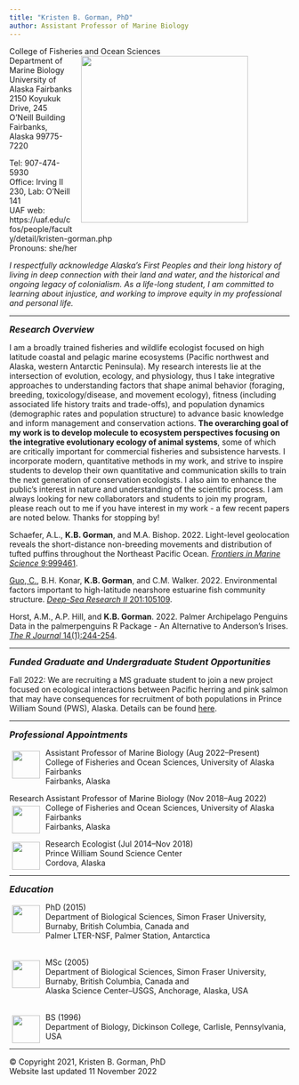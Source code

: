 ```yaml
---
title: "Kristen B. Gorman, PhD"
author: Assistant Professor of Marine Biology
---
```


<p>College of Fisheries and Ocean Sciences<img style="float: right; margin: 0px 75px 15px 15px;" src="/Users/KBGorman/Documents/2021 KGorman website/gormankb.github.io/index_files/figure-html/KGorman_2019.jpg" width="300" />
<br>Department of Marine Biology
<br>University of Alaska Fairbanks
<br>2150 Koyukuk Drive, 245 O’Neill Building
<br>Fairbanks, Alaska 99775-7220

<P>Tel: 907-474-5930
<br>Office: Irving II 230, Lab: O'Neill 141
<br>UAF web: https://uaf.edu/cfos/people/faculty/detail/kristen-gorman.php
<br>Pronouns: she/her

<P>*I respectfully acknowledge Alaska's First Peoples and their long history of*
<br>*living in deep connection with their land and water, and the historical and*
<br>*ongoing legacy of colonialism. As a life-long student, I am committed to*
<br>*learning about injustice, and working to improve equity in my professional*
<br>*and personal life.*

<HR>
<font size="3"><b><i>Research Overview</b></i></font>
<p>I am a broadly trained fisheries and wildlife ecologist focused on high latitude coastal and pelagic marine ecosystems (Pacific northwest and Alaska, western Antarctic Peninsula). My research interests lie at the intersection of evolution, ecology, and physiology, thus I take integrative approaches to understanding factors that shape animal behavior (foraging, breeding, toxicology/disease, and movement ecology), fitness (including associated life history traits and trade-offs), and population dynamics (demographic rates and population structure) to advance basic knowledge and inform management and conservation actions. **The overarching goal of my work is to develop molecule to ecosystem perspectives focusing on the integrative evolutionary ecology of animal systems**, some of which are critically important for commercial fisheries and subsistence harvests. I incorporate modern, quantitative methods in my work, and strive to inspire students to develop their own quantitative and communication skills to train the next generation of conservation ecologists. I also aim to enhance the public's interest in nature and understanding of the scientific process. I am always looking for new collaborators and students to join my program, please reach out to me if you have interest in my work - a few recent papers are noted below. Thanks for stopping by!

<p>Schaefer, A.L., **K.B. Gorman**, and M.A. Bishop. 2022. Light-level geolocation reveals the short-distance non-breeding movements and distribution of tufted puffins throughout the Northeast Pacific Ocean. <a href="https://www.frontiersin.org/articles/10.3389/fmars.2022.999461/full">*Frontiers in Marine Science* 9:999461</a>.

<p><u>Guo, C.</u>, B.H. Konar, **K.B. Gorman**, and C.M. Walker. 2022. Environmental factors important to high-latitude nearshore estuarine fish community structure. <a href="https://doi.org/10.1016/j.dsr2.2022.105109">*Deep-Sea Research II* 201:105109</a>.

<p>Horst, A.M., A.P. Hill, and **K.B. Gorman**. 2022. Palmer Archipelago Penguins Data in the palmerpenguins R Package - An Alternative to Anderson’s Irises. <a href="https://journal.r-project.org/articles/RJ-2022-020/">*The R Journal* 14(1):244-254</a>.

<HR>
<font size="3"><b><i>Funded Graduate and Undergraduate Student Opportunities</b></i></font>
<p>Fall 2022: We are recruiting a MS graduate student to join a new project focused on ecological interactions between Pacific herring and pink salmon that may have consequences for recruitment of both populations in Prince William Sound (PWS), Alaska. Details can be found <a href="/Users/KBGorman/Documents/2021 KGorman website/gormankb.github.io/index_files/figure-html/EVOS FY22-31 Grad Position_HerringPinkSalmonInteractions.pdf">here</a>.

<HR>
<font size="3"><b><i>Professional Appointments</b></i></font>
<p>Assistant Professor of Marine Biology (Aug 2022–Present)<img style="float: left; margin: 5px 10px 5px 5px;" src="/Users/KBGorman/Documents/2021 KGorman website/gormankb.github.io/index_files/figure-html/CFOS-iceberg-ship-fish-COLOR.png" width="50" />
<br>College of Fisheries and Ocean Sciences, University of Alaska Fairbanks
<br>Fairbanks, Alaska

<p>Research Assistant Professor of Marine Biology (Nov 2018–Aug 2022)<img style="float: left; margin: 5px 10px 5px 5px;" src="/Users/KBGorman/Documents/2021 KGorman website/gormankb.github.io/index_files/figure-html/CFOS-iceberg-ship-fish-COLOR.png" width="50" />
<br>College of Fisheries and Ocean Sciences, University of Alaska Fairbanks
<br>Fairbanks, Alaska

<p>Research Ecologist (Jul 2014–Nov 2018)<img style="float: left; margin: 5px 10px 5px 5px;" src="/Users/KBGorman/Documents/2021 KGorman website/gormankb.github.io/index_files/figure-html/PWSSC.png" width="50" />
<br>Prince William Sound Science Center
<br>Cordova, Alaska

<HR>
<font size="3"><b><i>Education</b></i></font>
<p>PhD (2015)<img style="float: left; margin: 5px 10px 5px 5px;" src="/Users/KBGorman/Documents/2021 KGorman website/gormankb.github.io/index_files/figure-html/SFU-3.png" width="50" />
<br>Department of Biological Sciences, Simon Fraser University, Burnaby, British Columbia, Canada and
<br>Palmer LTER-NSF, Palmer Station, Antarctica

<br>MSc (2005)<img style="float: left; margin: 5px 10px 5px 5px;" src="/Users/KBGorman/Documents/2021 KGorman website/gormankb.github.io/index_files/figure-html/SFU-3.png" width="50" />
<br>Department of Biological Sciences, Simon Fraser University, Burnaby, British Columbia, Canada and
<br>Alaska Science Center–USGS, Anchorage, Alaska, USA

<br>BS (1996)<img style="float: left; margin: 5px 10px 5px 5px;" src="/Users/KBGorman/Documents/2021 KGorman website/gormankb.github.io/index_files/figure-html/Dickinson.png" width="50" />
<br>Department of Biology, Dickinson College, Carlisle, Pennsylvania, USA

<HR>
<p>© Copyright 2021, Kristen B. Gorman, PhD
<br> Website last updated 11 November 2022